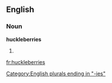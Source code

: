 ==English==

===Noun===
'''huckleberries'''

# {{plural of|[[huckleberry]]}}

[[Category:English plurals ending in "-ies"]]

[[fr:huckleberries]]
